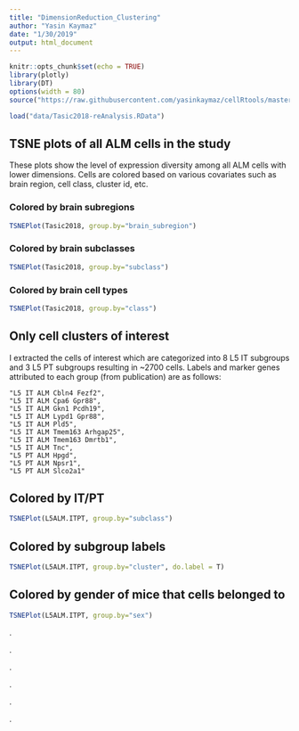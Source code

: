 ```yaml
---
title: "DimensionReduction_Clustering"
author: "Yasin Kaymaz"
date: "1/30/2019"
output: html_document
---
```


```r
knitr::opts_chunk$set(echo = TRUE)
library(plotly)
library(DT)
options(width = 80)
source("https://raw.githubusercontent.com/yasinkaymaz/cellRtools/master/main/functions.R")
```




```r

load("data/Tasic2018-reAnalysis.RData")
```

## TSNE plots of **all ALM** cells in the study 

These plots show the level of expression diversity among all ALM cells with lower dimensions. Cells are colored based on various covariates such as brain region, cell class, cluster id, etc.

### Colored by brain subregions
```r
TSNEPlot(Tasic2018, group.by="brain_subregion")
```

### Colored by brain subclasses
```r
TSNEPlot(Tasic2018, group.by="subclass")
```

### Colored by brain cell types
```r
TSNEPlot(Tasic2018, group.by="class")
```

## **Only cell clusters of interest**

I extracted the cells of interest which are categorized into 8 L5 IT subgroups and 3 L5 PT subgroups resulting in ~2700 cells. Labels and marker genes attributed to each group (from publication) are as follows:

    "L5 IT ALM Cbln4 Fezf2",
    "L5 IT ALM Cpa6 Gpr88",
    "L5 IT ALM Gkn1 Pcdh19",
    "L5 IT ALM Lypd1 Gpr88",
    "L5 IT ALM Pld5",
    "L5 IT ALM Tmem163 Arhgap25",
    "L5 IT ALM Tmem163 Dmrtb1",
    "L5 IT ALM Tnc",
    "L5 PT ALM Hpgd",
    "L5 PT ALM Npsr1",
    "L5 PT ALM Slco2a1"


## Colored by IT/PT

```r
TSNEPlot(L5ALM.ITPT, group.by="subclass")
```

## Colored by subgroup labels

```r
TSNEPlot(L5ALM.ITPT, group.by="cluster", do.label = T)
```

## Colored by gender of mice that cells belonged to

```r
TSNEPlot(L5ALM.ITPT, group.by="sex")
```




.

.

.

.

.

.
